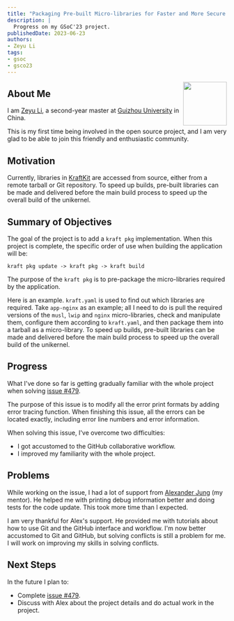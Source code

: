 ```yaml
---
title: "Packaging Pre-built Micro-libraries for Faster and More Secure Builds"
description: |
  Progress on my GSoC'23 project.
publishedDate: 2023-06-23
authors:
- Zeyu Li
tags:
- gsoc
- gsco23
---
```


<img width="100px" src="https://summerofcode.withgoogle.com/assets/media/gsoc-2023-badge.svg" align="right" />

## About Me

I am [Zeyu Li](https://github.com/zyllee), a second-year master at [Guizhou University](https://www.gzu.edu.cn/en/) in China.

This is my first time being involved in the open source project, and I am very glad to be able to join this friendly and enthusiastic community.

## Motivation

Currently, libraries in [KraftKit](https://github.com/unikraft/kraftkit) are accessed from source, either from a remote tarball or Git repository.
To speed up builds, pre-built libraries can be made and delivered before the main build process to speed up the overall build of the unikernel.

## Summary of Objectives

The goal of the project is to add a `kraft pkg` implementation.
When this project is complete, the specific order of use when building the application will be:

```text
kraft pkg update -> kraft pkg -> kraft build
```

The purpose of the `kraft pkg` is to pre-package the micro-libraries required by the application.

Here is an example.
`kraft.yaml` is used to find out which libraries are required.
Take `app-nginx` as an example;
all I need to do is pull the required versions of the `musl`, `lwip` and `nginx` micro-libraries, check and manipulate them, configure them according to `kraft.yaml`, and then package them into a tarball as a micro-library.
To speed up builds, pre-built libraries can be made and delivered before the main build process to speed up the overall build of the unikernel.

## Progress

What I've done so far is getting gradually familiar with the whole project when solving [issue #479](https://github.com/unikraft/kraftkit/pull/479).

The purpose of this issue is to modify all the error print formats by adding error tracing function.
When finishing this issue, all the errors can be located exactly, including error line numbers and error information.

When solving this issue, I've overcome two difficulties:

* I got accustomed to the GitHub collaborative workflow.
* I improved my familiarity with the whole project.

## Problems

While working on the issue, I had a lot of support from [Alexander Jung](https://github.com/nderjung) (my mentor).
He helped me with printing debug information better and doing tests for the code update.
This took more time than I expected.

I am very thankful for Alex's support.
He provided me with tutorials about how to use Git and the GitHub interface and workflow.
I'm now better accustomed to Git and GitHub, but solving conflicts is still a problem for me.
I will work on improving my skills in solving conflicts.

## Next Steps

In the future I plan to:

* Complete [issue #479](https://github.com/unikraft/kraftkit/pull/479).
* Discuss with Alex about the project details and do actual work in the project.
